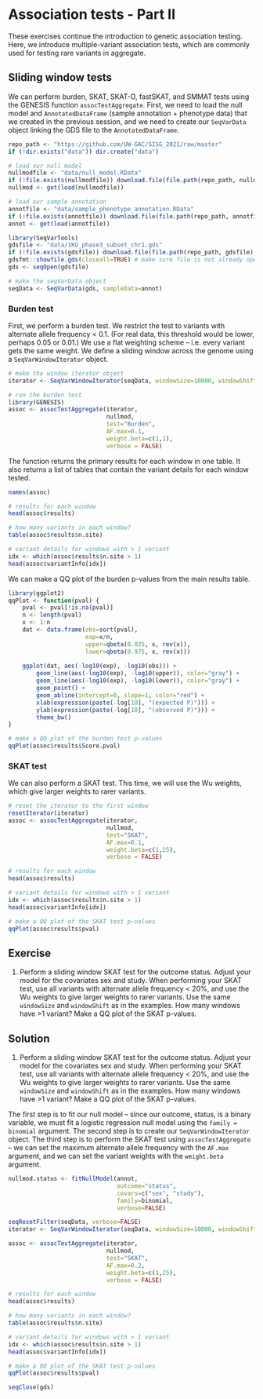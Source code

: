 # Association tests - Part II

These exercises continue the introduction to genetic association testing. Here, we introduce multiple-variant association tests, which are commonly used for testing rare variants in aggregate.

## Sliding window tests

We can perform burden, SKAT, SKAT-O, fastSKAT, and SMMAT tests using the GENESIS function `assocTestAggregate`. First, we need to load the null model and `AnnotatedDataFrame` (sample annotation + phenotype data) that we created in the previous session, and we need to create our `SeqVarData` object linking the GDS file to the `AnnotatedDataFrame`.

```r
repo_path <- "https://github.com/UW-GAC/SISG_2021/raw/master"
if (!dir.exists("data")) dir.create("data")

# load our null model
nullmodfile <- "data/null_model.RData"
if (!file.exists(nullmodfile)) download.file(file.path(repo_path, nullmodfile), nullmodfile)
nullmod <- get(load(nullmodfile))

# load our sample annotation
annotfile <- "data/sample_phenotype_annotation.RData"
if (!file.exists(annotfile)) download.file(file.path(repo_path, annotfile), annotfile)
annot <- get(load(annotfile))

library(SeqVarTools)
gdsfile <- "data/1KG_phase3_subset_chr1.gds"
if (!file.exists(gdsfile)) download.file(file.path(repo_path, gdsfile), gdsfile)
gdsfmt::showfile.gds(closeall=TRUE) # make sure file is not already open
gds <- seqOpen(gdsfile)

# make the seqVarData object
seqData <- SeqVarData(gds, sampleData=annot)
```

### Burden test

First, we perform a burden test. We restrict the test to variants with alternate allele frequency < 0.1. (For real data, this threshold would be lower, perhaps 0.05 or 0.01.) We use a flat weighting scheme -- i.e. every variant gets the same weight. We define a sliding window across the genome using a `SeqVarWindowIterator` object.

```r
# make the window iterator object
iterator <- SeqVarWindowIterator(seqData, windowSize=10000, windowShift=5000, verbose=FALSE)

# run the burden test
library(GENESIS)
assoc <- assocTestAggregate(iterator, 
                            nullmod, 
                            test="Burden", 
                            AF.max=0.1, 
                            weight.beta=c(1,1), 
                            verbose = FALSE)
```

The function returns the primary results for each window in one table. It also returns a list of tables that contain the variant details for each window tested.

```r
names(assoc)

# results for each window
head(assoc$results)

# how many variants in each window?
table(assoc$results$n.site)

# variant details for windows with > 1 variant
idx <- which(assoc$results$n.site > 1)
head(assoc$variantInfo[idx])
```

We can make a QQ plot of the burden p-values from the main results table. 

```r
library(ggplot2)
qqPlot <- function(pval) {
    pval <- pval[!is.na(pval)]
    n <- length(pval)
    x <- 1:n
    dat <- data.frame(obs=sort(pval),
                      exp=x/n,
                      upper=qbeta(0.025, x, rev(x)),
                      lower=qbeta(0.975, x, rev(x)))
    
    ggplot(dat, aes(-log10(exp), -log10(obs))) +
        geom_line(aes(-log10(exp), -log10(upper)), color="gray") +
        geom_line(aes(-log10(exp), -log10(lower)), color="gray") +
        geom_point() +
        geom_abline(intercept=0, slope=1, color="red") +
        xlab(expression(paste(-log[10], "(expected P)"))) +
        ylab(expression(paste(-log[10], "(observed P)"))) +
        theme_bw()
}    

# make a QQ plot of the burden test p-values
qqPlot(assoc$results$Score.pval)
```

### SKAT test

We can also perform a SKAT test. This time, we will use the Wu weights, which give larger weights to rarer variants.

```r
# reset the iterator to the first window
resetIterator(iterator)
assoc <- assocTestAggregate(iterator, 
                            nullmod, 
                            test="SKAT", 
                            AF.max=0.1, 
                            weight.beta=c(1,25), 
                            verbose = FALSE)

# results for each window
head(assoc$results)

# variant details for windows with > 1 variant
idx <- which(assoc$results$n.site > 1)
head(assoc$variantInfo[idx])

# make a QQ plot of the SKAT test p-values
qqPlot(assoc$results$pval)
```

## Exercise

1. Perform a sliding window SKAT test for the outcome status. Adjust your model for the covariates sex and study. When performing your SKAT test, use all variants with alternate allele frequency < 20%, and use the Wu weights to give larger weights to rarer variants. Use the same `windowSize` and `windowShift` as in the examples. How many windows have >1 variant? Make a QQ plot of the SKAT p-values. 

## Solution

1. Perform a sliding window SKAT test for the outcome status. Adjust your model for the covariates sex and study. When performing your SKAT test, use all variants with alternate allele frequency < 20%, and use the Wu weights to give larger weights to rarer variants. Use the same `windowSize` and `windowShift` as in the examples. How many windows have >1 variant? Make a QQ plot of the SKAT p-values. 

The first step is to fit our null model -- since our outcome, status, is a binary variable, we must fit a logistic regression null model using the `family = binomial` argument. The second step is to create our `SeqVarWindowIterator` object. The third step is to perform the SKAT test using `assocTestAggregate` -- we can set the maximum alternate allele frequency with the `AF.max` argument, and we can set the variant weights with the `weight.beta` argument.

```r
nullmod.status <- fitNullModel(annot, 
                               outcome="status", 
                               covars=c("sex", "study"), 
                               family=binomial, 
                               verbose=FALSE)

seqResetFilter(seqData, verbose=FALSE)
iterator <- SeqVarWindowIterator(seqData, windowSize=10000, windowShift=5000, verbose=FALSE)

assoc <- assocTestAggregate(iterator, 
                            nullmod, 
                            test="SKAT", 
                            AF.max=0.2, 
                            weight.beta=c(1,25),
                            verbose = FALSE)

# results for each window
head(assoc$results)

# how many variants in each window?
table(assoc$results$n.site)

# variant details for windows with > 1 variant
idx <- which(assoc$results$n.site > 1)
head(assoc$variantInfo[idx])

# make a QQ plot of the SKAT test p-values
qqPlot(assoc$results$pval)
```

```r
seqClose(gds)
```
